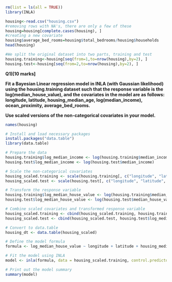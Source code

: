 ```r
rm(list = ls(all = TRUE))
library(INLA)
```

```r
housing<-read.csv("housing.csv")
#removing rows with NA's, there are only a few of these 
housing=housing[complete.cases(housing), ]
#creating a new covariate 
housing$average_bed_rooms=housing$total_bedrooms/housing$households
head(housing)

#We split the original dataset into two parts, training and test
housing.training<-housing[seq(from=1,to=nrow(housing),by=2), ] 
housing.test<-housing[seq(from=2,to=nrow(housing),by=2), ]
```

**Q1)[10 marks]**					

**Fit a Bayesian Linear regression model in INLA (with Gaussian likelihood) using the housing.training dataset such that the response variable is the log(median_house_value), and the covariates in the model are as follows:** **longitude, latitude, housing_median_age, log(median_income), ocean_proximity, average_bed_rooms.**			

**Use scaled versions of the non-categorical covariates in your model.**

```r
names(housing)
```

```r
# Install and load necessary packages
install.packages("data.table")
library(data.table)

# Prepare the data
housing.training$log_median_income <- log(housing.training$median_income)
housing.test$log_median_income <- log(housing.test$median_income)

# Scale the non-categorical covariates
housing_scaled.training <- scale(housing.training[, c("longitude", "latitude","housing_median_age", "log_median_income", "average_bed_rooms")])
housing_scaled.test <- scale(housing.test[, c("longitude", "latitude", "housing_median_age","log_median_income", "average_bed_rooms")])

# Transform the response variable
housing.training$log_median_house_value <- log(housing.training$median_house_value)
housing.test$log_median_house_value <- log(housing.test$median_house_value)

# Combine scaled covariates and transformed response variable
housing_scaled.training <- cbind(housing_scaled.training, housing.training$log_median_house_value, as.factor(housing.training$ocean_proximity))
housing_scaled.test <- cbind(housing_scaled.test, housing.test$log_median_house_value, as.factor(housing.test$ocean_proximity))

# Convert to data.table
housing_dt <- data.table(housing_scaled)

# Define the model formula
formula <- log_median_house_value ~ longitude + latitude + housing_median_age + log_median_income + average_bed_rooms + ocean_proximity

# Fit the model using INLA
model <- inla(formula, data = housing_scaled.training, control.predictor = list(compute = FALSE))

# Print out the model summary
summary(model)

```
